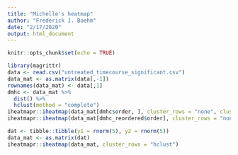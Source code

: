 ```yaml
---
title: "Michelle's heatmap"
author: "Frederick J. Boehm"
date: "2/17/2020"
output: html_document
---
```


```r
knitr::opts_chunk$set(echo = TRUE)
```

```r
library(magrittr)
data <- read.csv("untreated_timecourse_significant.csv")
data_mat <- as.matrix(data[,-1])
rownames(data_mat) <- data[,1]
dmhc <- data_mat %>% 
  dist() %>%
  hclust(method = "complete")
iheatmapr::iheatmap(data_mat[dmhc$order, ], cluster_rows = "none", cluster_cols = "none", colors = "pal4")
iheatmapr::iheatmap(data_mat[dmhc_reordered$order], cluster_rows = "none", cluster_cols = "none", colors = "pal4")
```

```r
dat <- tibble::tibble(y1 = rnorm(5), y2 = rnorm(5))
data_mat <- as.matrix(dat)
iheatmapr::iheatmap(data_mat, cluster_rows = "hclust")
```
